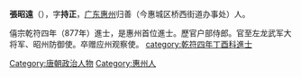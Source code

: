 '''張昭遠'''（{{bd|?||?|}}），字'''持正'''，[[广东|广东]][[惠州|惠州]]归善（今惠城区桥西街道办事处）人。

僖宗乾符四年（877年）進士，是惠州首位進士。歷官户部侍郎。官至左龙武军大将军、昭州防御使。卒赠应州观察使。{{reflist}}
[[category:乾符四年丁酉科進士|category:乾符四年丁酉科進士]]
[[Category:唐朝政治人物|Category:唐朝政治人物]]
[[Category:惠州人|Category:惠州人]]